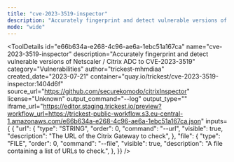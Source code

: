 ```yaml
---
title: "cve-2023-3519-inspector"
description: "Accurately fingerprint and detect vulnerable versions of Netscaler / Citrix ADC to CVE-2023-3519"
mode: "wide"
---
```



<ToolDetails
  id="e66b634a-e268-4c96-ae6a-1ebc51a167ca"
  name="cve-2023-3519-inspector"
  description="Accurately fingerprint and detect vulnerable versions of Netscaler / Citrix ADC to CVE-2023-3519"
  category="Vulnerabilities"
  author="trickest-mhmdiaa"
  created_date="2023-07-21"
  container="quay.io/trickest/cve-2023-3519-inspector:1404d6f"
  source_url="https://github.com/securekomodo/citrixInspector"
  license="Unknown"
  output_command="--log"
  output_type=""
  iframe_url="https://editor.staging.trickest.io/preview?workflow_url=https://trickest-public-workflow.s3.eu-central-1.amazonaws.com/e66b634a-e268-4c96-ae6a-1ebc51a167ca.json"
  inputs={ {
  "url": {
    "type": "STRING",
    "order": 0,
    "command": "--url",
    "visible": true,
    "description": "The URL of the Citrix Gateway to check",
  },
  "file": {
    "type": "FILE",
    "order": 0,
    "command": "--file",
    "visible": true,
    "description": "A file containing a list of URLs to check.",
  },
}}
/>